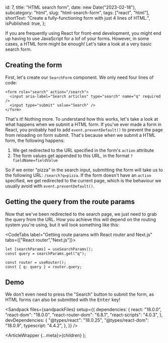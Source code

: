 
  id: 7,
  title: "HTML search form",
  date: new Date("2023-02-18"),
  subcategory: "html",
  slug: "html-search-form",
  tags: ["react", "html"],
  shortText: "Create a fully-functioning form with just 4 lines of HTML.",
  isPublished: true,
};

If you are frequently using React for front-end development, you might end up having to use JavaScript for a lof of your forms. However, in some cases, a HTML form might be enough! Let's take a look at a very basic search form.

## Creating the form

First, let's create our `SearchForm` component. We only need four lines of code:

```tsx filename="SearchForm.tsx"
<form role="search" action="/search">
  <input aria-label="Search articles" type="search" name="q" required />
  <input type="submit" value="Search" />
</form>
```

That's it! Nothing more. To understand how this works, let's take a look at what happens when we submit a HTML form. If you've ever made a form in React, you probably had to add `event.preventDefault()` to prevent the page from reloading on form submit. That's because when we submit a HTML form, the following happens:

1. We get redirected to the URL specified in the form's `action` attribute
2. The form values get appended to this URL, in the format `?fieldName=fieldValue`

So if we enter "pizza" in the search input, submitting the form will take us to the following URL: `/search?q=pizza`. If the form doesn't have an `action` specified, we get redirected to the current page, which is the behaviour we usually avoid with `event.preventDefault()`.

## Getting the query from the route params

Now that we've been redirected to the search page, we just need to grab the query from the URL. How you achieve this will depend on the routing system you're using, but it will look something like this:

<CodeTabs label="Getting route params with React router and Next.js" tabs={["React router","Next.js"]}>

<CodeTab label="React router">

```tsx
let [searchParams] = useSearchParams();
const query = searchParams.get("q");
```

</CodeTab>

<CodeTab label="Next.js">

```tsx
const router = useRouter();
const { q: query } = router.query;
```

</CodeTab>

</CodeTabs>

## Demo

We don't even need to press the "Search" button to submit the form, as HTML forms can also be submitted with the <kbd>Enter</kbd> key!

<Sandpack
  files={sandpackFiles}
  setup={{
    dependencies: {
      react: "18.0.0",
      "react-dom": "18.0.0",
      "react-router-dom": "6.8.1",
      "react-scripts": "4.0.3",
    },
    devDependencies: {
      "@types/react": "18.0.25",
      "@types/react-dom": "18.0.9",
      typescript: "4.4.2",
    },
  }}
/>

  <ArticleWrapper {...meta}>{children}</ArticleWrapper>
);
